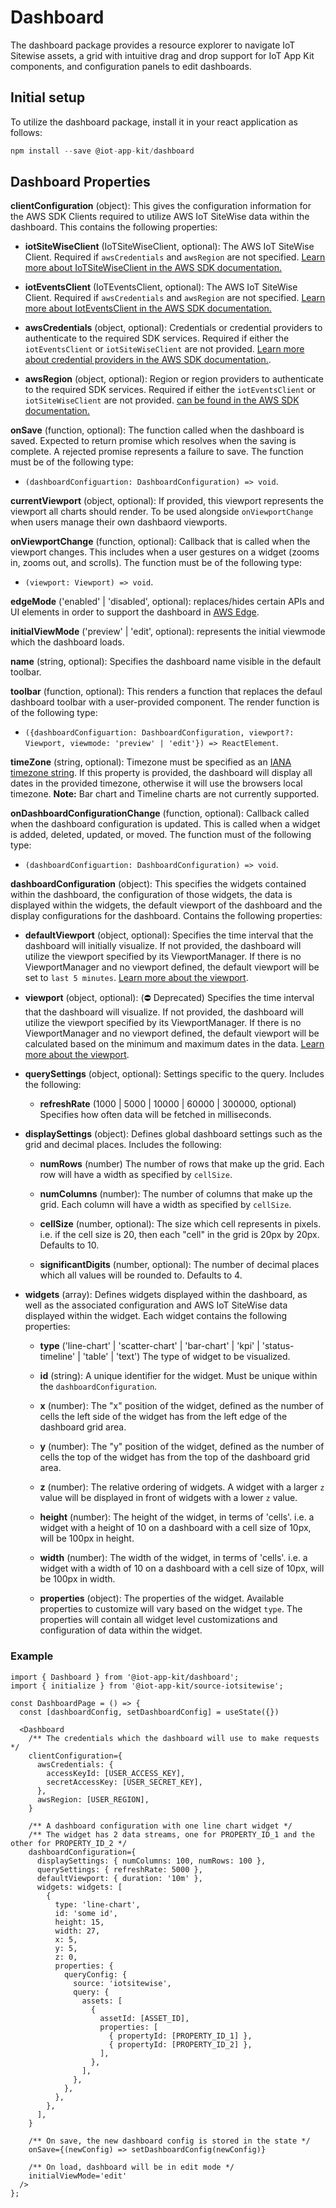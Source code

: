 
<Meta title="Components/Dashboard" />

# Dashboard

The dashboard package provides a resource explorer to navigate IoT Sitewise assets, a grid with intuitive drag and drop support for IoT App Kit components, and configuration panels to edit dashboards.

## Initial setup

To utilize the dashboard package, install it in your react application as follows:

```js
npm install --save @iot-app-kit/dashboard
```

## Dashboard Properties

**clientConfiguration** (object): This gives the configuration information for the AWS SDK Clients required to utilize AWS IoT SiteWise data within the dashboard. This contains the following properties:

- **iotSiteWiseClient** (IoTSiteWiseClient, optional): The AWS IoT SiteWise Client. Required if `awsCredentials` and `awsRegion` are not specified. [Learn more about IoTSiteWiseClient in the AWS SDK documentation.](https://docs.aws.amazon.com/AWSJavaScriptSDK/v3/latest/clients/client-iotsitewise/) 

- **iotEventsClient** (IoTEventsClient, optional): The AWS IoT SiteWise Client. Required if `awsCredentials` and `awsRegion` are not specified. [Learn more about IotEventsClient in the AWS SDK documentation.](https://docs.aws.amazon.com/AWSJavaScriptSDK/v3/latest/clients/client-iot-events/)

- **awsCredentials** (object, optional): Credentials or credential providers to authenticate to the required SDK services. Required if either the `iotEventsClient` or `iotSiteWiseClient` are not provided. [Learn more about credential providers in the AWS SDK documentation.](https://docs.aws.amazon.com/AWSJavaScriptSDK/v3/latest/modules/_aws_sdk_credential_providers.html).

- **awsRegion** (object, optional): Region or region providers to authenticate to the required SDK services. Required if either the `iotEventsClient` or `iotSiteWiseClient` are not provided. [can be found in the AWS SDK documentation.](https://docs.aws.amazon.com/AWSJavaScriptSDK/v3/latest/index.html)

**onSave** (function, optional): The function called when the dashboard is saved. Expected to return promise which resolves when the saving is complete. A rejected promise represents a failure to save. The function must be of the following type:
- `(dashboardConfiguartion: DashboardConfiguration) => void`.

**currentViewport** (object, optional): If provided, this viewport represents the viewport all charts should render. To be used alongside `onViewportChange` when users manage their own dashbaord viewports. 

**onViewportChange** (function, optional): Callback that is called when the viewport changes. This includes when a user gestures on a widget (zooms in, zooms out, and scrolls). The function must be of the following type:
- `(viewport: Viewport) => void`.

**edgeMode** ('enabled' | 'disabled', optional): replaces/hides certain APIs and UI elements in order to support the dashboard in [AWS Edge](https://aws.amazon.com/edge/). 

**initialViewMode** ('preview' | 'edit', optional): represents the initial viewmode which the dashboard loads.

**name** (string, optional): Specifies the dashboard name visible in the default toolbar.

**toolbar** (function, optional): This renders a function that replaces the defaul dashboard toolbar with a user-provided component. The render function is of the following type:
- `({dashboardConfiguartion: DashboardConfiguration, viewport?: Viewport, viewmode: 'preview' | 'edit'}) => ReactElement`.

**timeZone** (string, optional): Timezone must be specified as an [IANA timezone string](https://ftp.iana.org/tz/tzdb-2020f/zone1970.tab). If this property is provided, the dashboard will display all dates in the provided timezone, otherwise it will use the browsers local timezone. **Note:** Bar chart and Timeline charts are not currently supported.

**onDashboardConfigurationChange** (function, optional): Callback called when the dashboard configuration is updated. This is called when a widget is added, deleted, updated, or moved. 
The function must of the following type:
- `(dashboardConfiguartion: DashboardConfiguration) => void`.

**dashboardConfiguration** (object): This specifies the widgets contained within the dashboard, the configuration of those widgets, the data is displayed within the widgets, the default viewport of the dashboard
and the display configurations for the dashboard. Contains the following properties:

- **defaultViewport** (object, optional): Specifies the time interval that the dashboard will initially visualize. If not provided, the dashboard will utilize the viewport specified by its ViewportManager. If there is no ViewportManager and no viewport defined, the default viewport will be set to `last 5 minutes`. [Learn more about the viewport](/docs/core-viewport--docs).

- **viewport** (object, optional): (⛔️ Deprecated) Specifies the time interval that the dashboard will visualize. If not provided, the dashboard will utilize the viewport specified by its ViewportManager. If there is no ViewportManager and no viewport defined, the default viewport will be calculated based on the minimum and maximum dates in the data. [Learn more about the viewport](/docs/core-viewport--docs).

- **querySettings** (object, optional): Settings specific to the query. Includes the following:
  - **refreshRate** (1000 | 5000 | 10000 | 60000 | 300000, optional) Specifies how often data will be fetched in milliseconds.

- **displaySettings** (object): Defines global dashboard settings such as the grid and decimal places. Includes the following:
  - **numRows** (number) The number of rows that make up the grid. Each row will have a width as specified by `cellSize`.

  - **numColumns** (number): The number of columns that make up the grid. Each column will have a width as specified by `cellSize`.

  - **cellSize** (number, optional): The size which cell represents in pixels. i.e. if the cell size is 20, then each "cell" in the grid is 20px by 20px. Defaults to 10.

  - **significantDigits** (number, optional): The number of decimal places which all values will be rounded to. Defaults to 4.

- **widgets** (array): Defines widgets displayed within the dashboard, as well as the associated configuration and AWS IoT SiteWise data displayed within the widget. Each widget contains the following properties:
  - **type** ('line-chart' | 'scatter-chart' | 'bar-chart' | 'kpi' | 'status-timeline' | 'table' | 'text') The type of widget to be visualized.

  - **id** (string): A unique identifier for the widget. Must be unique within the `dashboardConfiguration`.

  - **x** (number): The "x" position of the widget, defined as the number of cells the left side of the widget has from the left edge of the dashboard grid area.

  - **y** (number): The "y" position of the widget, defined as the number of cells the top of the widget has from the top of the dashboard grid area.

  - **z** (number): The relative ordering of widgets. A widget with a larger `z` value will be displayed in front of widgets with a lower `z` value.

  - **height** (number): The height of the widget, in terms of 'cells'. i.e. a widget with a height of 10 on a dashboard with a cell size of 10px, will be 100px in height.

  - **width** (number): The width of the widget, in terms of 'cells'. i.e. a widget with a width of 10 on a dashboard with a cell size of 10px, will be 100px in width.

  - **properties** (object): The properties of the widget. Available properties to customize will vary based on the widget `type`. The properties will contain all widget level customizations
    and configuration of data within the widget.


### Example

```
import { Dashboard } from '@iot-app-kit/dashboard';
import { initialize } from '@iot-app-kit/source-iotsitewise';

const DashboardPage = () => {
  const [dashboardConfig, setDashboardConfig] = useState({})

  <Dashboard
    /** The credentials which the dashboard will use to make requests */
    clientConfiguration={
      awsCredentials: {
        accessKeyId: [USER_ACCESS_KEY],
        secretAccessKey: [USER_SECRET_KEY],
      },
      awsRegion: [USER_REGION],
    }

    /** A dashboard configuration with one line chart widget */
    /** The widget has 2 data streams, one for PROPERTY_ID_1 and the other for PROPERTY_ID_2 */
    dashboardConfiguration={
      displaySettings: { numColumns: 100, numRows: 100 },
      querySettings: { refreshRate: 5000 },
      defaultViewport: { duration: '10m' },
      widgets: widgets: [
        {
          type: 'line-chart',
          id: 'some id',
          height: 15,
          width: 27,
          x: 5,
          y: 5,
          z: 0,
          properties: {
            queryConfig: {
              source: 'iotsitewise',
              query: {
                assets: [
                  {
                    assetId: [ASSET_ID],
                    properties: [
                      { propertyId: [PROPERTY_ID_1] },
                      { propertyId: [PROPERTY_ID_2] },
                    ],
                  },
                ],
              },
            },
          },
        },
      ],
    }

    /** On save, the new dashboard config is stored in the state */
    onSave={(newConfig) => setDashboardConfig(newConfig)}

    /** On load, dashboard will be in edit mode */
    initialViewMode='edit'
  /> 
};

```